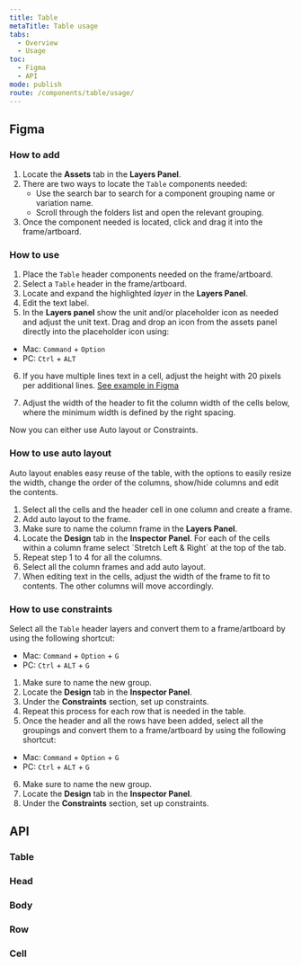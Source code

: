 ```yaml
---
title: Table
metaTitle: Table usage
tabs:
  - Overview
  - Usage
toc:
  - Figma
  - API
mode: publish
route: /components/table/usage/
---
```



## Figma

### How to add

1. Locate the **Assets** tab in the **Layers Panel**.
2. There are two ways to locate the `Table` components needed:
   - Use the search bar to search for a component grouping name or variation name.
   - Scroll through the folders list and open the relevant grouping.
3. Once the component needed is located, click and drag it into the frame/artboard.

### How to use

1. Place the `Table` header components needed on the frame/artboard.
2. Select a `Table` header in the frame/artboard.
3. Locate and expand the highlighted _layer_ in the **Layers Panel**.
4. Edit the text label.
5. In the **Layers panel** show the unit and/or placeholder icon as needed and adjust the unit text. Drag and drop an icon from the assets panel directly into the placeholder icon using:

- Mac: `Command` + `Option`
- PC: `Ctrl` + `ALT`

6. If you have multiple lines text in a cell, adjust the height with 20 pixels per additional lines. [See example in Figma](https://www.figma.com/file/luNobpDIWTuQ9rhyovGLBI/Desktop?node-id=2365%3A57007)

7. Adjust the width of the header to fit the column width of the cells below, where the minimum width is defined by the right spacing.

Now you can either use Auto layout or Constraints.

### How to use auto layout

Auto layout enables easy reuse of the table, with the options to easily resize the width, change the order of the columns, show/hide columns and edit the contents.

1. Select all the cells and the header cell in one column and create a frame.
2. Add auto layout to the frame.
3. Make sure to name the column frame in the **Layers Panel**.
4. Locate the **Design** tab in the **Inspector Panel**. For each of the cells within a column frame select ´Stretch Left & Right´ at the top of the tab.
5. Repeat step 1 to 4 for all the columns.
6. Select all the column frames and add auto layout.
7. When editing text in the cells, adjust the width of the frame to fit to contents. The other columns will move accordingly.

### How to use constraints

Select all the `Table` header layers and convert them to a frame/artboard by using the following shortcut:

- Mac: `Command` + `Option` + `G`
- PC: `Ctrl` + `ALT` + `G`

1. Make sure to name the new group.
2. Locate the **Design** tab in the **Inspector Panel**.
3. Under the **Constraints** section, set up constraints.
4. Repeat this process for each row that is needed in the table.
5. Once the header and all the rows have been added, select all the groupings and convert them to a frame/artboard by using the following shortcut:

- Mac: `Command` + `Option` + `G`
- PC: `Ctrl` + `ALT` + `G`

6. Make sure to name the new group.
7. Locate the **Design** tab in the **Inspector Panel**.
8. Under the **Constraints** section, set up constraints.

## API

### Table

<PropsTable props={Table.__docgenInfo.props} />

### Head

<PropsTable props={Table.Head.__docgenInfo.props} />

### Body

<PropsTable props={Table.Body.__docgenInfo.props} />

### Row

<PropsTable props={Table.Row.__docgenInfo.props} />

### Cell

<PropsTable props={Table.Cell.__docgenInfo.props} />
